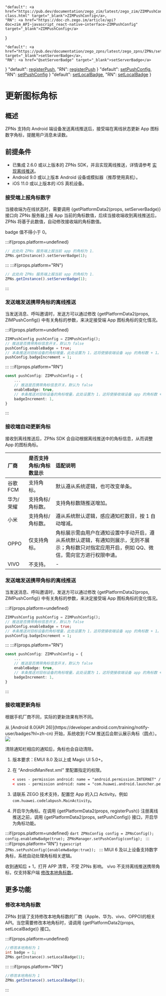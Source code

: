 

    "default": <a href="https://pub.dev/documentation/zego_zim/latest/zego_zim/ZIMPushConfig-class.html" target="_blank">ZIMPushConfig</a>,
    "RN": <a href="https://doc-zh.zego.im/article/api?doc=zim_API~javascript_react-native~interface~ZIMPushConfig" target="_blank">ZIMPushConfig</a>
}

    "default": <a href="https://pub.dev/documentation/zego_zpns/latest/zego_zpns/ZPNs/setServerBadge.html" target="_blank">setServerBadge</a>,
    "RN": <a href="@setServerBadge" target="_blank">setServerBadge</a>
}
    "default": <a href="https://pub.dev/documentation/zego_zpns/latest/zego_zpns/ZPNs/registerPush.html" target="_blank">registerPush</a>,
    "RN": <a href="@registerPush" target="_blank">registerPush</a>
}
    "default": <a href="https://pub.dev/documentation/zego_zpns/latest/zego_zpns/ZPNs/setPushConfig.html" target="_blank">setPushConfig</a>,
    "RN": <a href="@setPushConfig" target="_blank">setPushConfig</a>
}
    "default": <a href="https://pub.dev/documentation/zego_zpns/latest/zego_zpns/ZPNs/setLocalBadge.html" target="_blank">setLocalBadge</a>,
    "RN": <a href="@setLocalBadge" target="_blank">setLocalBadge</a>
}

# 更新图标角标


## 概述

ZPNs 支持向 Android 端设备发送离线推送后，接受端在离线状态更新 App 图标数字角标，提醒用户消息未读数。

## 前提条件

- 已集成 2.6.0 或以上版本的 ZPNs SDK，并且实现离线推送，详情请参考 [实现离线推送](./../Implement%20offline%20push%20notification.mdx)。
- Android 9.0 或以上版本 Android 设备或模拟器（推荐使用真机）。 
- iOS 11.0 或以上版本的 iOS 真机设备。


<Tabs>
<Tab title="iOS">

### 接受端上报角标数字

当接收端为在线状态时，需要调用 {getPlatformData2(props, setServerBadge)} 接口向 ZPNs 服务器上报 App 当前的角标数值，后续当接收端收到离线推送后，ZPNs 将基于此数值，自动修改接收端的角标数值。

<Note title="说明">
badge 值不得小于 0。
</Note>

:::if{props.platform=undefined}
```dart
// 此处向 ZPNs 服务端上报当前 app 的角标为 1.
ZPNs.getInstance().setServerBadge(1);
```
:::
:::if{props.platform="RN"}
```typescript
// 此处向 ZPNs 服务端上报当前 app 的角标为 1.
ZPNs.getInstance().setServerBadge(1);
```
:::

### 发送端发送携带角标的离线推送

当发送消息、呼叫邀请时，发送方可以通过修改 {getPlatformData2(props, ZIMPushConfig)} 中有关角标的参数，来决定接受端 App 图标角标的变化情况。

:::if{props.platform=undefined}
```dart
ZIMPushConfig pushConfig = ZIMPushConfig();
// 推送是否携带角标信息开关，默认为 false
pushConfig.enableBadge = true;
// 本条推送对目标设备的角标增量，此处设置为 1，这将使接收端设备 app 的角标数 + 1。（仅限支持角标增量的接收端：fcm,华为）
pushConfig.badgeIncrement = 1;
```
:::
:::if{props.platform="RN"}
```typescript
const pushConfig: ZIMPushConfig = {
    ...
    // 推送是否携带角标信息开关，默认为 false
    enableBadge: true,
    // 本条推送对目标设备的角标增量，此处设置为 1，这将使接收端设备 app 的角标数 + 1。（仅限支持角标增量的接收端：fcm,华为,apple）
    badgeIncrement: 1,
}
```
:::

### 接收端自动更新角标

接收到离线推送后，ZPNs SDK 会自动根据离线推送中的角标信息，从而调整 App 的图标角标。

</Tab>
<Tab title="Android">


| 厂商      | 是否支持角标/角标数显示 | 适配说明                                                                                                                                        |
| :-------- | :---------------------- | :---------------------------------------------------------------------------------------------------------------------------------------------- |
| 谷歌 FCM  | 支持角标。              | 默认遵从系统逻辑，也可改变单条。                                                                                                                |
| 华为/荣耀 | 支持角标/角标数。       | 支持角标数随推送增加。                                                                                                                          |
| 小米      | 支持角标/角标数。       | 遵从系统默认逻辑，感应通知栏数目，按 1 自动增减。                                                                                               |
| OPPO      | 仅支持角标。            | 角标展示需由用户在通知设置中手动开启，遵从系统默认逻辑，有通知则展示，无则不展示；角标数只对指定应用开启，例如 QQ、微信，需向官方进行权限申请。 |
| VIVO      | 不支持。                | -                                                                                                                                               |


### 发送端发送携带角标的离线推送

当发送消息、呼叫邀请时，发送方可以通过修改 {getPlatformData2(props, ZIMPushConfig)} 中有关角标的参数，来决定接受端 App 图标角标的变化情况。

:::if{props.platform=undefined}
```dart
ZIMPushConfig pushConfig = ZIMPushConfig();
// 推送是否携带角标信息开关，默认为 false
pushConfig.enableBadge = true;
// 本条推送对目标设备的角标增量，此处设置为 1，这将使接收端设备 app 的角标数 + 1。（仅限支持角标增量的接收端：fcm,华为）
pushConfig.badgeIncrement = 1;
```
:::
:::if{props.platform="RN"}
```typescript
const pushConfig: ZIMPushConfig = {
    ...
    // 推送是否携带角标信息开关，默认为 false
    enableBadge: true,
    // 本条推送对目标设备的角标增量，此处设置为 1，这将使接收端设备 app 的角标数 + 1。（仅限支持角标增量的接收端：fcm,华为,apple）
    badgeIncrement: 1,
}
```
:::


### 接收端更新角标

根据手机厂商不同，实际的更新效果有所不同。

<Accordion title="Google 设备更新角标" defaultOpen="false">
从 [Android 8.0(API 26)](https://developer.android.com/training/notify-user/badges?hl=zh-cn) 开始，系统收到 FCM 推送后会默认展示角标（圆点）。

<Frame width="64" height="auto" caption=""><img src="https://doc-media.zego.im/sdk-doc/Pics/ZIM/icon.png" /></Frame>

清除通知栏相应的通知后，角标也会自动清除。
</Accordion>
<Accordion title="华为设备更新角标" defaultOpen="false">
1. 版本要求：EMUI 8.0  及以上或 Magic UI 5.0+。

2. 在 “AndroidManifest.xml” 里配置指定的权限。

    ```xml
    < uses - permission android: name = "android.permission.INTERNET" / >
    < uses - permission android: name = "com.huawei.android.launcher.permission.CHANGE_BADGE " / >
    ```

3. 请联系 ZEGO 技术支持，配置您 App 的入口 Activity。例如 `com.huawei.codelabpush.MainActivity`。

4. 开启华为角标。在调用 {getPlatformData2(props, registerPush)} 注册离线推送之前，调用 {getPlatformData2(props, setPushConfig)} 接口，开启华为角标功能。

:::if{props.platform=undefined}
    ```dart
    ZPNsConfig config = ZPNsConfig();
    config.enableHwBadge(true);
    ZPNsManager.setPushConfig(config);
    ```
:::
:::if{props.platform="RN"}
    ```typescript
    ZPNs.setPushConfig({enableHwBadge:true});
    ```
:::
</Accordion>
<Accordion title="小米设备更新角标" defaultOpen="false">
MIUI 6 及以上设备支持数字角标，系统自动处理角标相关逻辑。

收到通知后 + 1，打开 APP 清零，不受 ZPNs 影响。
</Accordion>
<Accordion title="vivo 设备更新角标" defaultOpen="false">
vivo 不支持离线推送携带角标，仅支持客户端 <a href="#修改本地角标数">修改本地角标数</a>。
</Accordion>

</Tab>
</Tabs>

## 更多功能

### 修改本地角标数
ZPNs 封装了支持修改本地角标数的厂商（Apple、华为、vivo、OPPO)的相关 API。当您需要修改本地角标时，请调用 {getPlatformData2(props, setLocalBadge)} 接口。

:::if{props.platform=undefined}
```dart
//修改本地角标为 1
int badge = 1;
ZPNs.getInstance().setLocalBadge(1);  
```
:::
:::if{props.platform="RN"}
```typescript
//修改本地角标为 1
ZPNs.getInstance().setLocalBadge(1);  
```
:::
